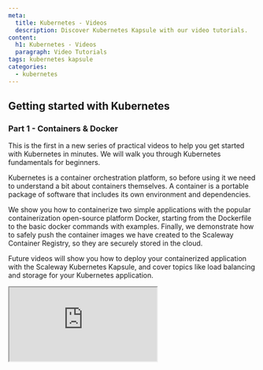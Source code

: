 ```yaml
---
meta:
  title: Kubernetes - Videos
  description: Discover Kubernetes Kapsule with our video tutorials.
content:
  h1: Kubernetes - Videos
  paragraph: Video Tutorials
tags: kubernetes kapsule
categories:
  - kubernetes
---
```



## Getting started with Kubernetes

### Part 1 - Containers & Docker

This is the first in a new series of practical videos to help you get started with Kubernetes in minutes. We will walk you through Kubernetes fundamentals for beginners.

Kubernetes is a container orchestration platform, so before using it we need to understand a bit about containers themselves. A container is a portable package of software that includes its own environment and dependencies.

We show you how to containerize two simple applications with the popular containerization open-source platform Docker, starting from the Dockerfile to the basic docker commands with examples. Finally, we demonstrate how to safely push the container images we have created to the Scaleway Container Registry, so they are securely stored in the cloud.

Future videos will show you how to deploy your containerized application with the Scaleway Kubernetes Kapsule, and cover topics like load balancing and storage for your Kubernetes application.

<Iframe src="https://www.youtube.com/embed/zgxcCcKnXR0" title="YouTube video player" />

<Message type="tip">
    A written tutorial version of this video is [also available](/tutorials/get-started-containers-docker/)
</Message>

### Part 2 - Deploying an app with Kapsule

This is the second in a series of practical video tutorials to help users get started with Kubernetes in minutes. We walk you through Kubernetes fundamentals for beginners.

In this video, we show you how to deploy a containerized application with the Scaleway Kubernetes Kapsule.

First, we review some key Kubernetes terminology (including pools, nodes, and pods) and then demonstrate how to create a Kubernetes Kapsule via the Scaleway console.

Next, we show you how to install kubectl, so you can connect to your cluster from the command line of your local machine, and how to create an Image Pull Secret for your cluster.

We then demonstrate how to deploy the containerized application (via the image created in the first video) to your Kapsule cluster. As a little extra, at the end we show how to use the k8s NodePort service to expose a port on the cluster’s nodes, so you can test that the application is running at its endpoint.

Future videos will cover topics like load balancing and storage for your Kubernetes application.

<Iframe src="https://www.youtube.com/embed/R5CwAq1a0Og" title="YouTube video player" />

<Message type="tip">
    A written tutorial version of this video is [also available](/tutorials/get-started-deploy-kapsule/)
</Message>


### Part 3 - Load Balancers

This is the third in a series of practical video tutorials to help users get started with Kubernetes in minutes. We walk you through Kubernetes fundamentals for beginners.

In this video, we explain why you should add a load balancer service to your Scaleway Kubernetes Kapsule, and walk you through how to do it.

First, we recap what we did in the previous two videos, and then look at why we should replace our NodeBalancer service from the last video with a LoadBalancer service.
Next, we show you how to create your LoadBalancer service with a YAML manifest and `kubectl`. The CloudController in the Control Plane takes care of creating your external Scaleway Load Balancer.

We then demonstrate how to find the external IP of your Load Balancer, either via the Scaleway console or by using `kubectl`, and how to check out your cluster's application using this IP address.

The next and last video in this series will take a look at adding persistent storage for your cluster.

<Iframe src="https://www.youtube.com/embed/W3gPUQ_ELEo" title="YouTube video player" />

<Message type="tip">
    A written tutorial version of this video is [also available](/tutorials/get-started-kubernetes-loadbalancer/)
</Message>

---

## General Kubernetes videos

### Introduction to Kubernetes

In this video, you will learn the general architecture of Kubernetes and the added value of containers. In addition, we will highlight the problems that Kubernetes can solve and guide you through the basic objects of Kubernetes.

<Iframe src="https://www.youtube.com/embed/sQqexlOcgp4" title="YouTube video player" />

### Understand, verify, and act on the security of your Kubernetes clusters

In this video, you will learn how we built our managed Kubernetes product and what is the lifecycle of a cluster. In addition, we will talk about the challenges related to running Kubernetes inside Kubernetes.

<Iframe src="https://www.youtube.com/embed/9HpXdlc60d4" title="YouTube video player" />

### The magic behind Scaleway's managed Kubernetes

In this video, dive into the magic behind Scaleway's managed Kubernetes. You can learn how we made a managed Kubernetes product and how this product works. Additionally, we take a look at the lifecycle of a cluster, and the challenges related to running Kubernetes inside Kubernetes.

<Iframe src="https://www.youtube.com/embed/xTV_whRZG58" title="YouTube video player" />
